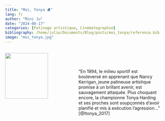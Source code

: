 ```yaml
---
title: "Moi, Tonya ⛸️"
lang: fr
author: "Mini Ju"
date: "2024-08-17"
categories: [Patinage artistique, Cinématographie]
bibliography: /home/julie/Documents/Blog/posts/moi_tonya/reference.bib
image: "moi_tonya.jpg"
---
```


:::: {.columns}
::: {.column width="45%"}
![](moi_tonya.jpg){fig-align="center" width="80%"}
:::

::: {.column width="55%"}
<br>
<br>
<br>
"En 1994, le milieu sportif est bouleversé en apprenant que Nancy Kerrigan, jeune patineuse artistique promise à un brillant avenir, est sauvagement attaquée. Plus choquant encore, la championne Tonya Harding et ses proches sont soupçonnés d'avoir planifié et mis à exécution l'agression..." [@Itonya_2017]
:::

::::